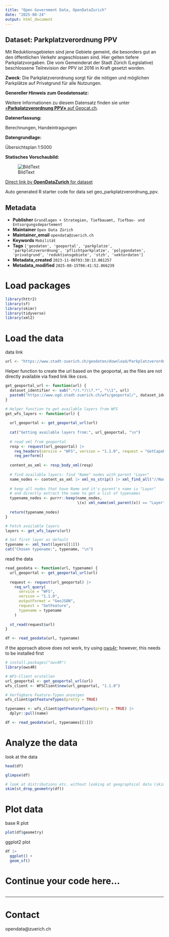 ```yaml
---
title: "Open Government Data, OpenDataZurich"
date: "2025-08-24"
output: html_document
---
```


## Dataset: Parkplatzverordnung PPV

Mit Reduktionsgebieten sind jene Gebiete gemeint, die besonders gut an den öffentlichen Verkehr angeschlossen sind. Hier gelten tiefere Parkplatzvorgaben. Die vom Gemeinderat der Stadt Zürich (Legislative) beschlossene Teilrevision der PPV ist 2016 in Kraft gesetzt worden. 

**Zweck**: Die Parkplatzverordnung sorgt für die nötigen und möglichen Parkplätze auf Privatgrund für alle Nutzungen. 

**Genereller Hinweis zum Geodatensatz:**


Weitere Informationen zu diesem Datensatz finden sie unter [«**Parkplatzverordnung PPV»** auf Geocat.ch](https://www.geocat.ch/geonetwork/srv/ger/catalog.search#/metadata/a4b0a44c-ac07-4cc0-aaa4-333b49a4781f).				
			   

**Datenerfassung:**

Berechnungen, Handeintragungen 

**Datengrundlage:**


Übersichtsplan 1:5000  

**Statisches Vorschaubild:**

![BildText](https://www.gis.stadt-zuerich.ch/zueriplan_docs/geocat/a4b0a44c-ac07-4cc0-aaa4-333b49a4781f.png)



[Direct link by **OpenDataZurich** for dataset](https://data.stadt-zuerich.ch/dataset/geo_parkplatzverordnung_ppv)

Auto generated R starter code for data set geo_parkplatzverordnung_ppv.

## Metadata

- **Publisher** `Grundlagen + Strategien, Tiefbauamt, Tiefbau- und Entsorgungsdepartement`
- **Maintainer** `Open Data Zürich`
- **Maintainer_email** `opendata@zuerich.ch`
- **Keywords** `Mobilität`
- **Tags** `['geodaten', 'geoportal', 'parkplatze', 'parkplatzverordnung', 'pflichtparkplatze', 'polygondaten', 'privatgrund', 'reduktionsgebiete', 'stzh', 'vektordaten']`
- **Metadata_created** `2023-11-06T03:30:13.081257`
- **Metadata_modified** `2025-08-15T06:41:52.866239`


# Load packages

```r
library(httr2)
library(sf)
library(skimr)
library(tidyverse)
library(xml2)
```

# Load the data

data link
```r
url <- "https://www.stadt-zuerich.ch/geodaten/download/Parkplatzverordnung_PPV?format=geojson_link"
```


Helper function to create the url based on the geoportal, as the files are not directly available via fixed link like csvs.
```r
get_geoportal_url <- function(url) {
  dataset_identifier <- sub(".*/(.*)\\?.*", "\\1", url)
  paste0("https://www.ogd.stadt-zuerich.ch/wfs/geoportal/", dataset_identifier)
}
```

```r
# Helper function to get available layers from WFS
get_wfs_layers <- function(url) {
  
  url_geoportal <- get_geoportal_url(url)
  
  cat("Getting available layers from:", url_geoportal, "\n")
  
  # read xml from geoportal
  resp <- request(url_geoportal) |> 
    req_headers(service = "WFS", version = "1.1.0", request = "GetCapabilities") |> 
    req_perform()
  
  content_as_xml <- resp_body_xml(resp)
  
  # find available layers: find "Name" nodes with parent "Layer"
  name_nodes <- content_as_xml |> xml_ns_strip() |> xml_find_all("//Name")
  
  # keep all nodes that have Name and it's parent's name is "Layer"
  # and directly extract the name to get a list of typenames
  typename_nodes <- purrr::keep(name_nodes,
                                \(x) xml_name(xml_parent(x)) == "Layer")
  
  return(typename_nodes)
}

# Fetch available layers
layers <- get_wfs_layers(url)

# Set first layer as default
typename <- xml_text(layers[[1]])
cat("Chosen typename:", typename, "\n")
```

read the data
```r
read_geodata <- function(url, typename) {
  url_geoportal <- get_geoportal_url(url)
  
  request <- request(url_geoportal) |>
    req_url_query(
      service = "WFS",
      version = "1.1.0",
      outputFormat = "GeoJSON",
      request = "GetFeature",
      typename = typename
    )
  
  st_read(request$url)
}

df <- read_geodata(url, typename)
```

if the approach above does not work, try using [ows4r](https://eblondel.github.io/ows4R/); however, this needs to be installed first
```r
# install.packages("ows4R")
library(ows4R)

# WFS-Client erstellen
url_geoportal <- get_geoportal_url(url)
wfs_client <- WFSClient$new(url_geoportal, "1.1.0")

# Verfügbare Feature-Typen anzeigen
wfs_client$getFeatureTypes(pretty = TRUE)

typenames <- wfs_client$getFeatureTypes(pretty = TRUE) |> 
  dplyr::pull(name)

df <- read_geodata(url, typenames[[1]])
```

# Analyze the data

look at the data
```r
head(df)
```

```r
glimpse(df)
```

```r
# look at distributions etc. without looking at geographical data (skim cannot deal with geometries)
skim(st_drop_geometry(df))
```

# Plot data

base R plot
```r
plot(df$geometry)
```

ggplot2 plot
```r
df |>
  ggplot() +
  geom_sf()
```

# Continue your code here...

```r

```

------------------------------------------------------------------------

# Contact

opendata@zuerich.ch
